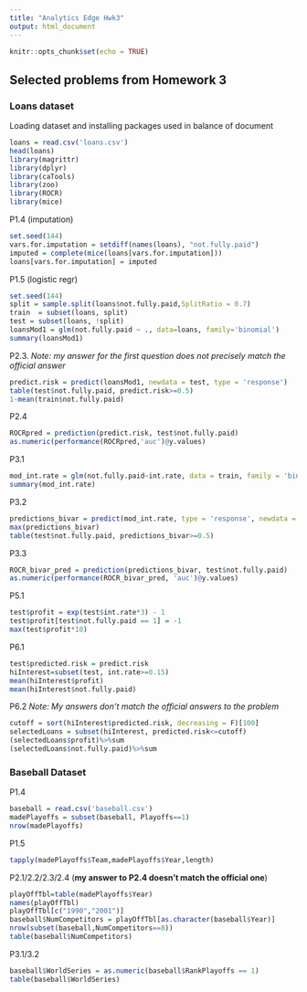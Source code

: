 ```yaml
---
title: "Analytics Edge Hwk3"
output: html_document
---
```


```r
knitr::opts_chunk$set(echo = TRUE)
```

## Selected problems from Homework 3

### Loans dataset 

Loading dataset and installing packages used in balance of document
```r
loans = read.csv('loans.csv')
head(loans)
library(magrittr)
library(dplyr)
library(caTools)
library(zoo)
library(ROCR)
library(mice)
```

P1.4 (imputation)
```r
set.seed(144)
vars.for.imputation = setdiff(names(loans), "not.fully.paid")
imputed = complete(mice(loans[vars.for.imputation]))
loans[vars.for.imputation] = imputed
```

P1.5 (logistic regr)
```r
set.seed(144)
split = sample.split(loans$not.fully.paid,SplitRatio = 0.7)
train  = subset(loans, split)
test = subset(loans, !split)
loansMod1 = glm(not.fully.paid ~ ., data=loans, family='binomial')
summary(loansMod1)
```

P2.3. *Note: my answer for the first question does not  precisely match the official answer*
```r
predict.risk = predict(loansMod1, newdata = test, type = 'response')
table(test$not.fully.paid, predict.risk>=0.5)
1-mean(train$not.fully.paid)
```

P2.4
```r
ROCRpred = prediction(predict.risk, test$not.fully.paid)
as.numeric(performance(ROCRpred,'auc')@y.values)
```

P3.1
```r
mod_int.rate = glm(not.fully.paid~int.rate, data = train, family = 'binomial')
summary(mod_int.rate)
```

P3.2
```r
predictions_bivar = predict(mod_int.rate, type = 'response', newdata = test)
max(predictions_bivar)
table(test$not.fully.paid, predictions_bivar>=0.5)
```

P3.3
```r
ROCR_bivar_pred = prediction(predictions_bivar, test$not.fully.paid)
as.numeric(performance(ROCR_bivar_pred, 'auc')@y.values)
```

P5.1
```r
test$profit = exp(test$int.rate*3) - 1
test$profit[test$not.fully.paid == 1] = -1
max(test$profit*10)
```

P6.1
```r
test$predicted.risk = predict.risk
hiInterest=subset(test, int.rate>=0.15)
mean(hiInterest$profit)
mean(hiInterest$not.fully.paid)
```

P6.2 *Note: My answers don't match the official answers to the problem*
```r
cutoff = sort(hiInterest$predicted.risk, decreasing = F)[100]
selectedLoans = subset(hiInterest, predicted.risk<=cutoff)
(selectedLoans$profit)%>%sum
(selectedLoans$not.fully.paid)%>%sum
```

### Baseball Dataset

P1.4
```r
baseball = read.csv('baseball.csv')
madePlayoffs = subset(baseball, Playoffs==1)
nrow(madePlayoffs)
```

P1.5
```r
tapply(madePlayoffs$Team,madePlayoffs$Year,length)
```
P2.1/2.2/2.3/2.4 (**my answer to P2.4 doesn't match the official one**)
```r
playOffTbl=table(madePlayoffs$Year)
names(playOffTbl)
playOffTbl[c("1990","2001")]
baseball$NumCompetitors = playOffTbl[as.character(baseball$Year)]
nrow(subset(baseball,NumCompetitors==8))
table(baseball$NumCompetitors)
```

P3.1/3.2
```r
baseball$WorldSeries = as.numeric(baseball$RankPlayoffs == 1)
table(baseball$WorldSeries)
```


